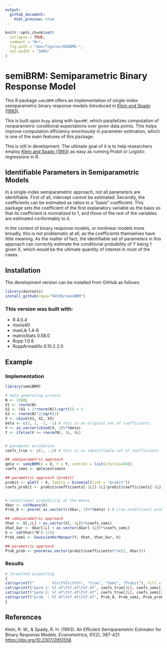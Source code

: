 ```yaml
---
output: 
  github_document:
    html_preview: true
---
```


<!-- README.md is generated from README.Rmd. Please edit that file -->

```r
knitr::opts_chunk$set(
  collapse = TRUE,
  comment = "#>",
  fig.path = "man/figures/README-",
  out.width = "100%"
)
```

# semiBRM: Semiparametric Binary Response Model 

This R package `semiBRM` offers an implementation of single-index semiparametric binary response models introduced in [Klein and Spady (1993)](https://doi.org/10.2307/2951556). 

This is built upon `Rcpp` along with `OpenMP`, which parallelizes computation of nonparametric conditional expectations over given data points. This helps improve computation efficiency enormously in parameter estimation, which is one of the main features of this package.

This is still in development. The ultimate goal of it is to help researchers employ [Klein and Spady (1993)](https://doi.org/10.2307/2951556) as easy as running Probit or Logistic regressions in R.

## Identifiable Parameters in Semiparametric Models
In a single-index semiparametric approach, not all parameters are identifiable. First of all, intercept cannot be estimated. Secondly, the coefficients can be estimated as ratios to a "basis" coefficient. This package sets the coefficient of the first explanatory variable as the basis so that its coefficient is normalized to 1, and those of the rest of the variables are estimated conformably to it. 

In the context of binary response models, or nonlinear models more broadly, this is not problematic at all, as the coefficients themselves have little meaning. As the matter of fact, the identifiable set of parameters in this approach can correctly estimate the conditional probability of Y being 1 given X, which would be the ultimate quantity of interest in most of the cases.

## Installation
The development version can be installed from GitHub as follows:

``` r
library(devtools)
install_github(repo="hk599/semiBRM")
```

### This version was built with:

* R 4.0.4
* rtools40 
* maxLik 1.4-6
* matrixStats 0.58.0
* Rcpp 1.0.6
* RcppArmadillo 0.10.2.2.0




## Example

### Implementation
```r
library(semiBRM)

# data generating process
N <- 1500L
X1 <- rnorm(N)
X2 <- (X1 + 2*rnorm(N))/sqrt(5) + 1
X3 <- rnorm(N)^2/sqrt(2)
X <- cbind(X1, X2, X3)
beta <- c(2, 2, -1, -1) # this is an original set of coefficients
V <- as.vector(cbind(X, 1)%*%beta)
Y <- ifelse(V >= rnorm(N), 1L, 0L)


# parameter estimation
coefs_true <- c(1, -.5) # this is an identifiable set of coefficients

## semiparametric approach
qmle <- semiBRM(X = X, Y = Y, control = list(iterlim=50))
coefs_semi <- qmle$estimate

## parametric approach (probit)
probit <- glm(Y ~ X, family = binomial(link = "probit"))
coefs_probit <- probit$coefficients[-1L][-1L]/probit$coefficients[-1L][1L]


# conditional probability at the means
Xbar <- colMeans(X)
Prob_0 <- pnorm( as.vector(c(Xbar, 1)%*%beta) ) # true conditional probability at the means

## semiparametric approach
Vhat <- X[,1L] + as.vector(X[,-1L]%*%coefs_semi)
Vhat_bar <- Xbar[1L] + as.vector(Xbar[-1L]%*%coefs_semi)
h <- sd(Vhat)*N^(-1/5)
Prob_semi <- GaussianKerNonpar(Y, Vhat, Vhat_bar, h)

## parametric approach
Prob_prob <- pnorm(as.vector(probit$coefficients%*%c(1, Xbar)))
```

### Results
```r
# formatted outputting
{
cat(sprintf("        %7s\t%7s\t%7s", "true", "Semi", "Probit"), fill = TRUE)
cat(sprintf("parm 1: %7.4f\t%7.4f\t%7.4f", coefs_true[1L], coefs_semi[1L], coefs_probit[1L]), fill = TRUE)
cat(sprintf("parm 2: %7.4f\t%7.4f\t%7.4f", coefs_true[2L], coefs_semi[2L], coefs_probit[2L]), fill = TRUE)
cat(sprintf("prob. : %7.4f\t%7.4f\t%7.4f", Prob_0, Prob_semi, Prob_prob), fill = TRUE)
}
```

## References
Klein, R. W., & Spady, R. H. (1993). An Efficient Semiparametric Estimator for Binary Response Models. _Econometrica_, 61(2), 387-421. _[https://doi.org/10.2307/2951556](https://doi.org/10.2307/2951556)_.



